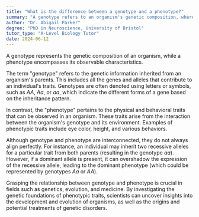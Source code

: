 ```yaml
---
title: "What is the difference between a genotype and a phenotype?"
summary: "A genotype refers to an organism's genetic composition, whereas a phenotype encompasses its observable traits and characteristics."
author: "Dr. Abigail Parker"
degree: "PhD in Neuroscience, University of Bristol"
tutor_type: "A-Level Biology Tutor"
date: 2024-06-12
---
```


A genotype represents the genetic composition of an organism, while a phenotype encompasses its observable characteristics.

The term "genotype" refers to the genetic information inherited from an organism's parents. This includes all the genes and alleles that contribute to an individual's traits. Genotypes are often denoted using letters or symbols, such as $AA$, $Aa$, or $aa$, which indicate the different forms of a gene based on the inheritance pattern.

In contrast, the "phenotype" pertains to the physical and behavioral traits that can be observed in an organism. These traits arise from the interaction between the organism's genotype and its environment. Examples of phenotypic traits include eye color, height, and various behaviors.

Although genotype and phenotype are interconnected, they do not always align perfectly. For instance, an individual may inherit two recessive alleles for a particular trait from both parents (resulting in the genotype $aa$). However, if a dominant allele is present, it can overshadow the expression of the recessive allele, leading to the dominant phenotype (which could be represented by genotypes $Aa$ or $AA$).

Grasping the relationship between genotype and phenotype is crucial in fields such as genetics, evolution, and medicine. By investigating the genetic foundations of phenotypic traits, scientists can uncover insights into the development and evolution of organisms, as well as the origins and potential treatments of genetic disorders.
    